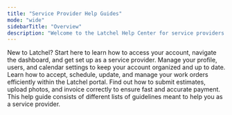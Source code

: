 ```yaml
---
title: "Service Provider Help Guides"
mode: "wide"
sidebarTitle: "Overview"
description: "Welcome to the Latchel Help Center for service providers! Whether you're just getting started or looking for tips to manage your work more efficiently, this section is built for you. You'll find step-by-step guides on setting up your account, handling work orders, submitting estimates, invoicing, and more—everything you need to succeed on the platform."
---
```


<CardGroup cols={2}>
  <Card title="Getting Started" icon="users-gear" iconType="duotone" href="/s/topic/0TO5e000000h9wpGAA/Get-Started-Service-Provider">
    New to Latchel? Start here to learn how to access your account, navigate the dashboard, and get set up as a service provider.
  </Card>
  <Card title="Managing Your Account" icon="folder-tree" iconType="duotone" href="/s/topic/0TO5e000000h9wpGAA/Managing-Your-Account-Service-Provider">
    Manage your profile, users, and calendar settings to keep your account organized and up to date.
  </Card>
  <Card title="Work Order Management" icon="chart-network" iconType="duotone" href="/s/topic/0TO5e000000h9wpGAA/Work-Order-Management-Service-Providers">
    Learn how to accept, schedule, update, and manage your work orders efficiently within the Latchel portal.
  </Card>
  <Card title="Estimates, Invoicing & Documentation" icon="file-invoice-dollar" iconType="duotone" href="/s/topic/0TO5e000000h9wpGAA/Estimates-Invoicing-Documentation-Service-Provider">
    Find out how to submit estimates, upload photos, and invoice correctly to ensure fast and accurate payment.
  </Card>
</CardGroup>

<Card title="Comprehensive Service Provider Help Guides" icon="folder-bookmark" iconType="duotone" href="/s/topic/0TO5e000000h9wpGAA/Comprehensive-Service-Provider-Guides">
  This help guide consists of different lists of guidelines meant to help you as a service provider.
</Card>